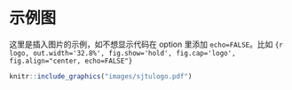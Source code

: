 # 示例图

这里是插入图片的示例，如不想显示代码在 option 里添加 `echo=FALSE`。比如 `{r logo, out.width='32.8%', fig.show='hold', fig.cap='logo', fig.align="center, echo=FALSE"}`


```r
knitr::include_graphics("images/sjtulogo.pdf")
```
